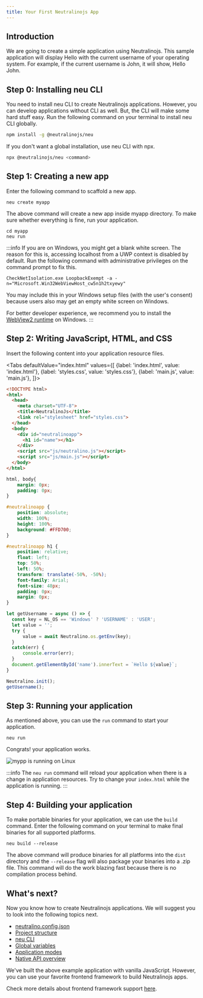 ```yaml
---
title: Your First Neutralinojs App
---
```



## Introduction

We are going to create a simple application using Neutralinojs. This sample application will display Hello with the
current username of your operating system. For example, if the current username is John, it will show, Hello John.

## Step 0: Installing neu CLI
You need to install neu CLI to create Neutralinojs applications. However, you can develop applications without CLI as well.
But, the CLI will make some hard stuff easy. Run the following command on your terminal to install neu CLI globally.
```bash
npm install -g @neutralinojs/neu
```

If you don't want a global installation, use neu CLI with npx.

```bash
npx @neutralinojs/neu <command>
```

## Step 1: Creating a new app

Enter the following command to scaffold a new app.

```
neu create myapp
```

The above command will create a new app inside myapp directory. To make sure whether everything is fine,
run your application.
```
cd myapp
neu run
```

:::info
If you are on Windows, you might get a blank white screen.
The reason for this is, accessing localhost from a UWP context is disabled by default.
Run the following command with administrative privileges on the command prompt to fix this.
```
CheckNetIsolation.exe LoopbackExempt -a -n="Microsoft.Win32WebViewHost_cw5n1h2txyewy"
```
You may include this in your Windows setup files (with the user's consent) because users also may get an empty white screen on Windows.

For better developer experience, we recommend you to install the [WebView2 runtime](https://developer.microsoft.com/en-us/microsoft-edge/webview2/#download-section) on Windows.
:::

## Step 2: Writing JavaScript, HTML, and CSS
Insert the following content into your application resource files.

<Tabs
  defaultValue="index.html"
  values={[
    {label: 'index.html', value: 'index.html'},
    {label: 'styles.css', value: 'styles.css'},
    {label: 'main.js', value: 'main.js'},
  ]}>
  <TabItem value="index.html">

  ```html
  <!DOCTYPE html>
  <html>
    <head>
      <meta charset="UTF-8">
      <title>NeutralinoJs</title>
      <link rel="stylesheet" href="styles.css">
    </head>
    <body>
      <div id="neutralinoapp">
        <h1 id="name"></h1>
      </div>
      <script src="js/neutralino.js"></script>
      <script src="js/main.js"></script>
    </body>
  </html>
  ```

  </TabItem>
  <TabItem value="styles.css">

  ```css
  html, body{
      margin: 0px;
      padding: 0px;
  }

  #neutralinoapp {
      position: absolute;
      width: 100%;
      height: 100%;
      background: #FFD700;
  }

  #neutralinoapp h1 {
      position: relative;
      float: left;
      top: 50%;
      left: 50%;
      transform: translate(-50%, -50%);
      font-family: Arial;
      font-size: 48px;
      padding: 0px;
      margin: 0px;
  }
  ```

  </TabItem>
  <TabItem value="main.js">

  ```js
  let getUsername = async () => {
    const key = NL_OS == 'Windows' ? 'USERNAME' : 'USER';
    let value = '';
    try {
        value = await Neutralino.os.getEnv(key);
    }
    catch(err) {
        console.error(err);
    }
    document.getElementById('name').innerText = `Hello ${value}`;
  }

  Neutralino.init();
  getUsername();
  ```

  </TabItem>
</Tabs>

## Step 3: Running your application

As mentioned above, you can use the `run` command to start your application.
```
neu run
```
Congrats! your application works.

![mypp is running on Linux](../media/myapp-running-linux.png)

:::info
The `neu run` command will reload your application when there is a change in application resources.
Try to change your `index.html` while the application is running.
:::

## Step 4: Building your application 
To make portable binaries for your application, we can use the `build` command.
Enter the following command on your terminal to make final binaries for all supported platforms. 

```
neu build --release
```

The above command will produce binaries for all platforms into the `dist` directory and the `--release` flag will also package your binaries into a .zip file.
This command will do the work blazing fast because there is no compilation process behind.

## What's next?
Now you know how to create Neutralinojs applications. We will suggest you to look into the
following topics next.

- [neutralino.config.json](../configuration/neutralino.config.json)
- [Project structure](../configuration/project-structure)
- [neu CLI](../cli/neu-cli)
- [Global variables](../api/global-variables)
- [Application modes](../configuration/modes)
- [Native API overview](../api/overview)

We've built the above example application with vanilla JavaScript. However, you can use your favorite frontend
framework to build Neutralinojs apps.

Check more details about frontend framework support [here](../configuration/project-structure#developing-apps-with-frontend-frameworks).
